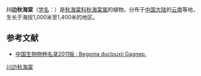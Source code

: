 {{Speciesbox
| taxon = Begonia duclouxii
| authority =[[Gagnep.|Gagnep.]], 1919
}}

'''川边秋海棠'''（[[学名|学名]]：{{lang|la|''Begonia duclouxii''}}）是[[秋海棠科|秋海棠科]][[秋海棠属|秋海棠属]]的植物。分布于[[中国大陆|中国大陆]]的[[云南|云南]]等地，生长于海拔1,000米至1,400米的地区。

== 参考文献 ==
<div class="references-small">
* [http://data.sp2000.cn/2011_cnnode_c/show_species_details.php?name_code=03b0f8cf-f9c5-41ad-950f-3296c243729f 中国生物物种名录2011版 : Begonia duclouxii Gagnep.]{{dead link|date=2017年12月 |bot=InternetArchiveBot |fix-attempted=yes }}
</div>
{{Taxonbar|from=Q15232758}}

[[Category:秋海棠属|川边秋海棠]]


{{植物小作品}}